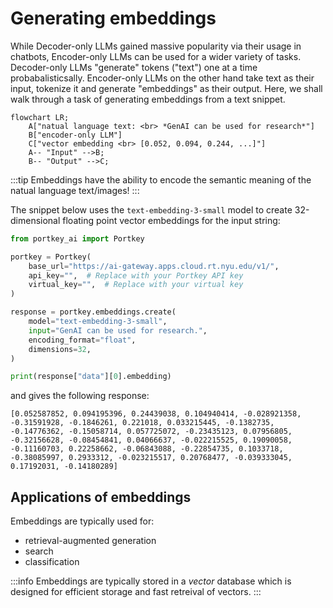 # Generating embeddings

While Decoder-only LLMs gained massive popularity via their usage in chatbots, Encoder-only LLMs can be used for a wider variety of tasks. Decoder-only LLMs "generate" tokens ("text") one at a time probabalisticsally. Encoder-only LLMs on the other hand take text as their input, tokenize it and generate "embeddings" as their output. Here, we shall walk through a task of generating embeddings from a text snippet.

```mermaid
flowchart LR;
    A["natual language text: <br> *GenAI can be used for research*"]
    B["encoder-only LLM"]
    C["vector embedding <br> [0.052, 0.094, 0.244, ...]"]
    A-- "Input" -->B;
    B-- "Output" -->C;
```

:::tip
Embeddings have the ability to encode the semantic meaning of the natual language text/images!
:::

The snippet below uses the `text-embedding-3-small` model to create 32-dimensional floating point vector embeddings for the input string:

```python
from portkey_ai import Portkey

portkey = Portkey(
    base_url="https://ai-gateway.apps.cloud.rt.nyu.edu/v1/",
    api_key="",  # Replace with your Portkey API key
    virtual_key="",  # Replace with your virtual key
)

response = portkey.embeddings.create(
    model="text-embedding-3-small",
    input="GenAI can be used for research.",
    encoding_format="float",
    dimensions=32,
)

print(response["data"][0].embedding)
```

and gives the following response:
```
[0.052587852, 0.094195396, 0.24439038, 0.104940414, -0.028921358, -0.31591928, -0.1846261, 0.221018, 0.033215445, -0.1382735, -0.14776362, -0.15058714, 0.057725072, -0.23435123, 0.07956805, -0.32156628, -0.08454841, 0.04066637, -0.022215525, 0.19090058, -0.11160703, 0.22258662, -0.06843088, -0.22854735, 0.1033718, -0.38085997, 0.2933312, -0.023215517, 0.20768477, -0.039333045, 0.17192031, -0.14180289]
```

## Applications of embeddings

Embeddings are typically used for:
-  retrieval-augmented generation
-  search
-  classification

:::info
Embeddings are typically stored in a *vector* database which is designed for efficient storage and fast retreival of vectors.
:::
